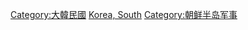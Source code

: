 {{Catnav|頁面分類|地理|国家|按國家分類|各國軍事}}
{{Catnav|頁面分類|地理|国家|亚洲国家|大韓民國}}
{{Catnav|頁面分類|各種主題的頁面分類|按國家分類|各國軍事}}
{{Catnav|頁面分類|人类社会|社会科学|军事学|各國軍事}}
{{Catnav|頁面分類|人类社会|文化|军事学|各國軍事}}
{{Commons category|Military of South Korea}}
{{Catmore|大韓民國國軍}}

[[Category:大韓民國|Category:大韓民國]]
[[Category:亚洲各国军事|Korea, South]]
[[Category:朝鲜半岛军事|Category:朝鲜半岛军事]]
